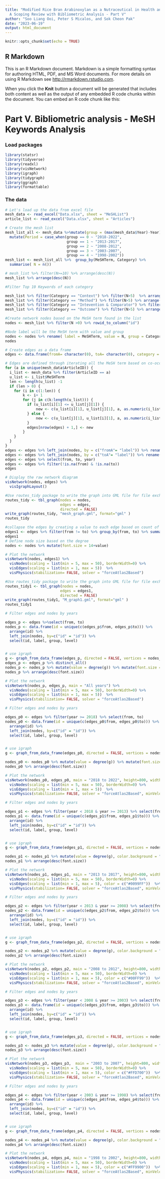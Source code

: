 ---
title: "Modified Rice Bran Arabinoxylan as a Nutraceutical in Health and Disease –
  A Scoping Review with Bibliometric Analysis - Part V"
author: "Soo Liang Ooi, Peter S Micalos, and Sok Cheon Pak"
date: "2023-06-19"
output: html_document
---

```{r setup, include=FALSE}
knitr::opts_chunk$set(echo = TRUE)
```

## R Markdown

This is an R Markdown document. Markdown is a simple formatting syntax for authoring HTML, PDF, and MS Word documents. For more details on using R Markdown see <http://rmarkdown.rstudio.com>.

When you click the **Knit** button a document will be generated that includes both content as well as the output of any embedded R code chunks within the document. You can embed an R code chunk like this:

# Part V.  Bibliometric analysis - MeSH Keywords Analysis

### Load packages

```{r load-packages, message=FALSE}
library(statsr)
library(tidyverse)
library(readxl)
library(visNetwork)
library(igraph)
library(tidygraph)
library(ggraph)
library(formattable)
```

### The data

```{r load-data}
# Let's load up the data from excel file
mesh_data <- read_excel("Data.xlsx", sheet = "MeSHList")
article_list <- read_excel("Data.xlsx", sheet = "Articles")

```

```{r}

# Create the mesh list
mesh_list_all <- mesh_data %>%mutate(group = (max(mesh_data$Year)-Year) %/% 5) %>%
  mutate(Period = case_when(group == 0 ~ "2018-2022",
                            group == 1 ~ "2013-2017",
                            group == 2 ~ "2008-2012",
                            group == 3 ~ "2003-2007",
                            group == 4 ~ "1998-2002"))
mesh_list <- mesh_list_all %>%  group_by(MeSHTerm, Category) %>%
  summarise( N = n())

# mesh_list %>% filter(N>=10) %>% arrange(desc(N))
mesh_list %>% arrange(desc(N))
```

```{r}
#Filter Top 10 Keywords of each category

mesh_list %>% filter(Category == "Context") %>% filter(N>5)  %>% arrange(desc(N))
mesh_list %>% filter(Category == "Method") %>% filter(N>5) %>% arrange(desc(N))
mesh_list %>% filter(Category == "Intevention & Comparator") %>% filter(N>5) %>% arrange(desc(N))
mesh_list %>% filter(Category == "Outcome") %>% filter(N>5) %>% arrange(desc(N))

```







```{r}
#Create network nodes based on the MeSH term found in the list
nodes <- mesh_list %>% filter(N >0) %>% rowid_to_column("id")

#Node label will be the MeSH term with value and group 
nodes <- nodes %>% rename( label = MeSHTerm, value = N, group = Category) %>% mutate(level = as.numeric(factor(group, levels = c("Context", "Method", "Intevention & Comparator", "Outcome"))))
nodes
```

```{r}

# Create edges as a data frame 
edges <- data.frame(fromA= character(0), toA= character(0), category = character(0), year = numeric(0) )

# Edges are defined through iterating all the MeSH term based on co-occurrence within the same article
for (a in unique(mesh_data$ArticleID)) {
  i_list <- mesh_data %>% filter(ArticleID == a)
  u_list <- i_list$MeSHTerm
  len <- length(u_list) -1 
  if (len > 0) {
    for (i in c(1:len)) {
        k <- i+ 1
        for (j in c(k:length(u_list))) {
          if (u_list[i][1] <= u_list[j][1]) {
              new <- c(u_list[i][1], u_list[j][1], a, as.numeric(i_list[1,2]))
          } else {
              new <- c(u_list[j][1], u_list[i][1], a, as.numeric(i_list[1,2]))
          }
          edges[nrow(edges) + 1,] <- new
        }
    }
  }
}
edges <- edges %>% left_join(nodes, by = c("fromA"= "label")) %>% rename(from=id)
edges <- edges %>% left_join(nodes, by = c("toA"= "label")) %>% rename(to=id)
edges <- edges %>% select(from, to, year)
edges <- edges %>% filter(!is.na(from) & !is.na(to))
edges
```

```{r}

# Display the raw network diagram
visNetwork(nodes, edges) %>%
  visIgraphLayout()

```




```{r}
#Use routes_tidy package to write the graph into GML file for file exchange 
routes_tidy <- tbl_graph(nodes = nodes,
                         edges = edges,
                         directed = FALSE)
write_graph(routes_tidy, "mesh_graph.gml", format="gml" )
routes_tidy
```


```{r}
#collapse the edges by creating a value to each edge based on count of co-occurance
edges1 <- edges %>% filter(from != to) %>% group_by(from, to) %>% summarise(value = n())
edges1
# Define node size based on the degree 
nodes <- nodes %>% mutate(font.size = 14+value)

# Plot the network 
visNetwork(nodes, edges1) %>% 
  visNodes(scaling = list(min = 5, max = 50), borderWidth=0) %>% 
  visEdges(scaling = list(min = 1, max = 5))  %>%
  visPhysics(stabilization= FALSE, solver = "forceAtlas2Based")

```


```{r}
#Use routes_tidy package to write the graph into GML file for file exchange 
routes_tidy1 <- tbl_graph(nodes = nodes,
                         edges = edges1,
                         directed = FALSE)
write_graph(routes_tidy1, "M_graph1.gml", format="gml" )
routes_tidy1

```
```{r}
# Filter edges and nodes by years 

edges_p <- edges %>%select(from, to)
nodes_p <- data.frame(id = unique(c(edges_p$from, edges_p$to))) %>%
  arrange(id) %>%
  left_join(nodes, by=c("id" = "id")) %>%
  select(id, label, group, level) 


# use igraph 
g <- graph_from_data_frame(edges_p, directed = FALSE, vertices = nodes_p)
edges_p <- edges_p %>% distinct_all()
nodes_p <- nodes_p %>% mutate(value = degree(g)) %>% mutate(font.size = 14+degree(g)) %>% filter(level == 4)
nodes_p %>% arrange(desc(font.size))

# Plot the network 
visNetwork(nodes_p, edges_p, main = "All years") %>% 
  visNodes(scaling = list(min = 5, max = 50), borderWidth=0) %>% 
  visEdges(scaling = list(min = 1, max = 5))  %>%
  visPhysics(stabilization= FALSE, solver = "forceAtlas2Based")
```


```{r}
# Filter edges and nodes by years 

edges_p0 <- edges %>% filter(year >= 2018) %>% select(from, to)
nodes_p0 <- data.frame(id = unique(c(edges_p0$from, edges_p0$to))) %>%
  arrange(id) %>%
  left_join(nodes, by=c("id" = "id")) %>%
  select(id, label, group, level) 


# use igraph 
g <- graph_from_data_frame(edges_p0, directed = FALSE, vertices = nodes_p0)

nodes_p0 <- nodes_p0 %>% mutate(value = degree(g)) %>% mutate(font.size = 14+degree(g)) %>% filter(level == 4)
nodes_p0 %>% arrange(desc(font.size))

# Plot the network 
visNetwork(nodes_p0, edges_p0, main = "2018 to 2022", height=800, width="100%") %>% 
  visNodes(scaling = list(min = 5, max = 50), borderWidth=0) %>% 
  visEdges(scaling = list(min = 1, max = 5))  %>%
  visPhysics(stabilization= FALSE, solver = "forceAtlas2Based", minVelocity = 1)
```
```{r}
# Filter edges and nodes by years 

edges_p1 <- edges %>% filter(year < 2018 & year >= 2013) %>% select(from, to)
nodes_p1 <- data.frame(id = unique(c(edges_p1$from, edges_p1$to))) %>%
  arrange(id) %>%
  left_join(nodes, by=c("id" = "id")) %>%
  select(id, label, group, level)


# use igraph 
g <- graph_from_data_frame(edges_p1, directed = FALSE, vertices = nodes_p1)

nodes_p1 <- nodes_p1 %>% mutate(value = degree(g), color.background = "blue") %>% mutate(font.size = 14+degree(g)) %>% filter(level == 4)
nodes_p1 %>% arrange(desc(font.size))

# Plot the network 
visNetwork(nodes_p1, edges_p1, main = "2013 to 2017", height=800, width="100%") %>% 
  visNodes(scaling = list(min = 5, max = 50), borderWidth=0) %>% 
  visEdges(scaling = list(min = 1, max = 5), color = c("#0099FF"))  %>%
  visPhysics(stabilization= FALSE, solver = "forceAtlas2Based", minVelocity = 1)
```
```{r}
# Filter edges and nodes by years 

edges_p2 <- edges %>% filter(year < 2013 & year >= 2008) %>% select(from, to)
nodes_p2 <- data.frame(id = unique(c(edges_p2$from, edges_p2$to))) %>%
  arrange(id) %>%
  left_join(nodes, by=c("id" = "id")) %>%
  select(id, label, group, level)


# use igraph 
g <- graph_from_data_frame(edges_p2, directed = FALSE, vertices = nodes_p2)

nodes_p2 <- nodes_p2 %>% mutate(value = degree(g), color.background = "green") %>% mutate(font.size = 14+degree(g)) %>% filter(level == 4)
nodes_p2 %>% arrange(desc(font.size))

# Plot the network 
visNetwork(nodes_p2, edges_p2, main = "2008 to 2012", height=800, width="100%") %>% 
  visNodes(scaling = list(min = 5, max = 50), borderWidth=0) %>% 
  visEdges(scaling = list(min = 1, max = 5), color = c("#00FF99"))  %>%
  visPhysics(stabilization= FALSE, solver = "forceAtlas2Based", minVelocity = 1)
```

```{r}
# Filter edges and nodes by years 

edges_p3 <- edges %>% filter(year < 2008 & year >= 2003) %>% select(from, to)
nodes_p3 <- data.frame(id = unique(c(edges_p3$from, edges_p3$to))) %>%
  arrange(id) %>%
  left_join(nodes, by=c("id" = "id")) %>%
  select(id, label, group, level)


# use igraph 
g <- graph_from_data_frame(edges_p3, directed = FALSE, vertices = nodes_p3)

nodes_p3 <- nodes_p3 %>% mutate(value = degree(g), color.background = "yellow") %>% mutate(font.size = 14+degree(g)) %>% filter(level == 4)
nodes_p3 %>% arrange(desc(font.size))

# Plot the network 
visNetwork(nodes_p3, edges_p3,  main = "2003 to 2007", height=800, width="100%") %>% 
  visNodes(scaling = list(min = 5, max = 50), borderWidth=0) %>% 
  visEdges(scaling = list(min = 1, max = 5), color = c("#FFD700"))  %>%
  visPhysics(stabilization= FALSE, solver = "forceAtlas2Based", minVelocity = 1)
```


```{r}
# Filter edges and nodes by years 

edges_p4 <- edges %>% filter(year < 2003 & year >= 1998) %>% select(from, to)
nodes_p4 <- data.frame(id = unique(c(edges_p4$from, edges_p4$to))) %>%
  arrange(id) %>%
  left_join(nodes, by=c("id" = "id")) %>%
  select(id, label, group, level)


# use igraph 
g <- graph_from_data_frame(edges_p4, directed = FALSE, vertices = nodes_p4)

nodes_p4 <- nodes_p4 %>% mutate(value = degree(g), color.background = "red") %>% mutate(font.size = 14+degree(g)) %>% filter(level == 4)
nodes_p4 %>% arrange(desc(font.size))

# Plot the network 
visNetwork(nodes_p4, edges_p4, main = "1998 to 2002", height=800, width="100%") %>% 
  visNodes(scaling = list(min = 5, max = 50), borderWidth=0) %>% 
  visEdges(scaling = list(min = 1, max = 5), color = c("#FF9900"))  %>%
  visPhysics(stabilization= FALSE, solver = "forceAtlas2Based", minVelocity = 1)
```